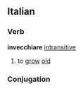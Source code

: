 ==Italian==
===Verb===
'''invecchiare''' [[intransitive]]
# to [[grow]] [[old]]
===Conjugation===
{{it-conj-are|invecchi|essere}}